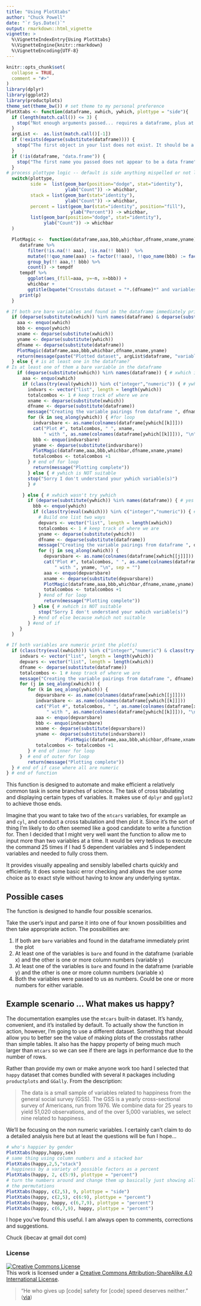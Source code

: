 ```yaml
---
title: "Using PlotXtabs"
author: "Chuck Powell"
date: "`r Sys.Date()`"
output: rmarkdown::html_vignette
vignette: >
  %\VignetteIndexEntry{Using PlotXtabs}
  %\VignetteEngine{knitr::rmarkdown}
  %\VignetteEncoding{UTF-8}
---
```


```r
knitr::opts_chunk$set(
  collapse = TRUE,
  comment = "#>"
)
library(dplyr)
library(ggplot2)
library(productplots)
theme_set(theme_bw()) # set theme to my personal preference
PlotXtabs <- function(dataframe, xwhich, ywhich, plottype = "side"){
  if (length(match.call()) <= 3) {
    stop("Not enough arguments passed... requires a dataframe, plus at least two variables")
  }
  argList <-  as.list(match.call()[-1])
  if (!exists(deparse(substitute(dataframe)))) {
    stop("The first object in your list does not exist. It should be a dataframe")
  }
  if (!is(dataframe, "data.frame")) {
    stop("The first name you passed does not appear to be a data frame")
  }
# process plottype logic -- default is side anything mispelled or not listed is also side
  switch(plottype,
         side =  list(geom_bar(position="dodge", stat="identity"),
                      ylab("Count")) -> whichbar,
         stack = list(geom_bar(stat="identity"),
                      ylab("Count")) -> whichbar,
         percent = list(geom_bar(stat="identity", position="fill"),
                        ylab("Percent")) -> whichbar,
         list(geom_bar(position="dodge", stat="identity"),
              ylab("Count")) -> whichbar
  )

  PlotMagic <-  function(dataframe,aaa,bbb,whichbar,dfname,xname,yname) {
     dataframe %>%
        filter(!is.na(!! aaa), !is.na(!! bbb))  %>%
        mutate(!!quo_name(aaa) := factor(!!aaa), !!quo_name(bbb) := factor(!!bbb)) %>%
        group_by(!! aaa,!! bbb) %>%
        count() -> tempdf
     tempdf %>%
        ggplot(aes_(fill=aaa, y=~n, x=bbb)) +
        whichbar +
        ggtitle(bquote("Crosstabs dataset = "*.(dfname)*" and variables = "*.(xname)~"by "*.(yname))) -> p
     print(p)
  }

# If both are bare variables and found in the dataframe immediately print the plot
  if (deparse(substitute(xwhich)) %in% names(dataframe) & deparse(substitute(ywhich)) %in% names(dataframe)) { # both are names in the dataframe
    aaa <- enquo(xwhich)
    bbb <- enquo(ywhich)
    xname <- deparse(substitute(xwhich))
    yname <- deparse(substitute(ywhich))
    dfname <- deparse(substitute(dataframe))
    PlotMagic(dataframe,aaa,bbb,whichbar,dfname,xname,yname)
    return(message(paste("Plotted dataset", argList$dataframe, "variables", argList$xwhich, "by", argList$ywhich)))
  } else { # is at least one in the dataframe?
# Is at least one of them a bare variable in the dataframe
    if (deparse(substitute(xwhich)) %in% names(dataframe)) { # xwhich is in the dataframe
      aaa <- enquo(xwhich)
      if (class(try(eval(ywhich))) %in% c("integer","numeric")) { # ywhich is column numbers
        indvars <- vector("list", length = length(ywhich))
        totalcombos <- 1 # keep track of where we are
        xname <- deparse(substitute(xwhich))
        dfname <- deparse(substitute(dataframe))
        message("Creating the variable pairings from dataframe ", dfname)
        for (k in seq_along(ywhich)) { #for loop
          indvarsbare <- as.name(colnames(dataframe[ywhich[[k]]]))
          cat("Plot #", totalcombos, " ", xname,
              " with ", as.name(colnames(dataframe[ywhich[[k]]])), "\n", sep = "")
          bbb <- enquo(indvarsbare)
          yname <- deparse(substitute(indvarsbare))
          PlotMagic(dataframe,aaa,bbb,whichbar,dfname,xname,yname)
          totalcombos <- totalcombos +1
        } # end of for loop
          return(message("Plotting complete"))
        } else { # ywhich is NOT suitable
        stop("Sorry I don't understand your ywhich variable(s)")
        } #

      } else { # xwhich wasn't try ywhich
        if (deparse(substitute(ywhich)) %in% names(dataframe)) { # yes ywhich is
          bbb <- enquo(ywhich)
          if (class(try(eval(xwhich))) %in% c("integer","numeric")) { # then xwhich a suitable number
            # Build one list two ways
            depvars <- vector("list", length = length(xwhich))
            totalcombos <- 1 # keep track of where we are
            yname <- deparse(substitute(ywhich))
            dfname <- deparse(substitute(dataframe))
            message("Creating the variable pairings from dataframe ", dfname)
            for (j in seq_along(xwhich)) {
              depvarsbare <- as.name(colnames(dataframe[xwhich[[j]]]))
              cat("Plot #", totalcombos, " ", as.name(colnames(dataframe[xwhich[[j]]])),
                  " with ", yname, "\n", sep = "")
              aaa <- enquo(depvarsbare)
              xname <- deparse(substitute(depvarsbare))
              PlotMagic(dataframe,aaa,bbb,whichbar,dfname,xname,yname)
              totalcombos <- totalcombos +1
            } #end of for loop
              return(message("Plotting complete"))
          } else { # xwhich is NOT suitable
            stop("Sorry I don't understand your xwhich variable(s)")
          } #end of else because xwhich not suitable
        } #end of if
     }
  }

# If both variables are numeric print the plot(s)
  if (class(try(eval(xwhich))) %in% c("integer","numeric") & class(try(eval(ywhich))) %in% c("integer","numeric")) {
     indvars <- vector("list", length = length(ywhich))
     depvars <- vector("list", length = length(xwhich))
     dfname <- deparse(substitute(dataframe))
     totalcombos <- 1 # keep track of where we are
     message("Creating the variable pairings from dataframe ", dfname)
     for (j in seq_along(xwhich)) {
        for (k in seq_along(ywhich)) {
           depvarsbare <- as.name(colnames(dataframe[xwhich[[j]]]))
           indvarsbare <- as.name(colnames(dataframe[ywhich[[k]]]))
           cat("Plot #", totalcombos, " ", as.name(colnames(dataframe[xwhich[[j]]])),
               " with ", as.name(colnames(dataframe[ywhich[[k]]])), "\n", sep = "")
           aaa <- enquo(depvarsbare)
           bbb <- enquo(indvarsbare)
           xname <- deparse(substitute(depvarsbare))
           yname <- deparse(substitute(indvarsbare))
                      PlotMagic(dataframe,aaa,bbb,whichbar,dfname,xname,yname)
           totalcombos <- totalcombos +1
        } # end of inner for loop
     }  # end of outer for loop
        return(message("Plotting complete"))
  } # end of if case where all are numeric
} # end of function
```

This function is designed to automate and make efficient a relatively common task in some branches of science.  The task of cross tabulating and displaying certain types of variables. It makes use of `dplyr` and `ggplot2` to achieve those ends. 

Imagine that you want to take two of the `mtcars` variables, for example `am` and `cyl`, and conduct a cross tabulation and then plot it.  Since it's the sort of thing I'm likely to do often seemed like a good candidate to write a function for.  Then I decided that I might very well want the function to allow me to input more than two variables at a time.  It would be very tedious to execute the command 25 times if I had 5 dependent variables and 5 independent variables and needed to fully cross them.

It provides visually appealing and sensibly labelled charts quickly and efficiently. It does some basic error checking and allows the user some choice as to exact style without having to know any underlying syntax.

## Possible cases

The function is designed to handle four possible scenarios.

Take the user's input and parse it into one of four known possibilities and then take appropriate action.  The possibilities are:

1.  If both are `bare` variables and found in the dataframe immediately print the plot
2.  At least one of the variables is `bare` and found in the dataframe (variable x) and the other is one or more column numbers (variable y)
3.  At least one of the variables is `bare` and found in the dataframe (variable y) and the other is one or more column numbers (variable x)
4.  Both the variables were passed to us as numbers.  Could be one or more numbers for either variable.

## Example scenario ... What makes us happy?

The documentation examples use the `mtcars` built-in dataset.  It's handy, convenient, and it's installed by default. To actually show the function in action, however, I'm going to use a different dataset.  Something that should allow you to better see the value of making plots of the crosstabs rather than simple tables.  It also has the happy property of being much much larger than `mtcars` so we can see if there are lags in performance due to the number of rows.

Rather than provide my own or make anyone work too hard I selected that `happy` dataset that comes bundled with several `R` packages including `productplots` and `GGally`.   From the description:

> The data is a small sample of variables related to happiness from the general social survey (GSS). The GSS is a yearly cross-sectional survey of Americans, run from 1976. We combine data for 25 years to yield 51,020 observations, and of the over 5,000 variables, we select nine related to happiness. 

We'll be focusing on the non numeric variables.  I certainly can't claim to do a detailed analysis here but at least the questions will be fun I hope...

```r
# who's happier by gender
PlotXtabs(happy,happy,sex)
# same thing using column numbers and a stacked bar
PlotXtabs(happy,2,5,"stack")
# happiness by a variety of possible factors as a percent
PlotXtabs(happy, 2, c(5:9), plottype = "percent")
# turn the numbers around and change them up basically just showing all
# the permutations
PlotXtabs(happy, c(2,5), 9, plottype = "side")
PlotXtabs(happy, c(2,5), c(6:9), plottype = "percent")
PlotXtabs(happy, happy, c(6,7,9), plottype = "percent")
PlotXtabs(happy, c(6,7,9), happy, plottype = "percent")
```

I hope you've found this useful.  I am always open to comments, corrections and suggestions.

Chuck (ibecav at gmail dot com)

### License
<a rel="license" href="http://creativecommons.org/licenses/by-sa/4.0/"><img alt="Creative Commons License" style="border-width:0" src="https://i.creativecommons.org/l/by-sa/4.0/88x31.png" /></a><br />This work is licensed under a <a rel="license" href="http://creativecommons.org/licenses/by-sa/4.0/">Creative Commons Attribution-ShareAlike 4.0 International License</a>.

> "He who gives up [code] safety for [code] speed deserves neither."
([via](https://twitter.com/hadleywickham/status/504368538874703872))
